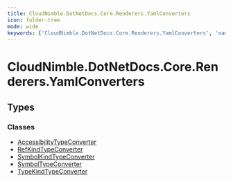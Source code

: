 ```yaml
---
title: CloudNimble.DotNetDocs.Core.Renderers.YamlConverters
icon: folder-tree
mode: wide
keywords: ['CloudNimble.DotNetDocs.Core.Renderers.YamlConverters', 'namespace', 'AccessibilityTypeConverter', 'RefKindTypeConverter', 'SymbolKindTypeConverter', 'SymbolTypeConverter', 'TypeKindTypeConverter']
---
```


# CloudNimble.DotNetDocs.Core.Renderers.YamlConverters

## Types

### Classes

- [AccessibilityTypeConverter](AccessibilityTypeConverter.mdx)
- [RefKindTypeConverter](RefKindTypeConverter.mdx)
- [SymbolKindTypeConverter](SymbolKindTypeConverter.mdx)
- [SymbolTypeConverter](SymbolTypeConverter.mdx)
- [TypeKindTypeConverter](TypeKindTypeConverter.mdx)

